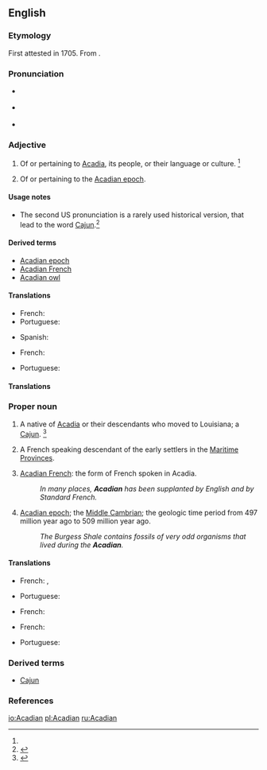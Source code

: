==English==

===Etymology===
First attested in 1705. From {{suffix|Acadia|an|t2=one that is}}.

===Pronunciation===
* {{a|RP}} {{IPA|/əˈkeɪ.di.n̩/|lang=en}}
* {{a|US}} {{IPA|/əˈkeɪ.di.n̩/|/əˈkeɪ.dʒn̩/}}
* {{rhymes|eɪdiən}}

===Adjective===
{{en-adj}}

# Of or pertaining to [[Acadia]], its people, or their language or culture. {{defdate|First attested in the early 19th century.}}<ref name=SOED/>
# {{context|geology|lang=en}} Of or pertaining to the [[Acadian epoch]].

====Usage notes====
* The second US pronunciation is a rarely used historical version, that lead to the word [[Cajun]].<ref name=WI3>{{R:MW3 1976}}</ref>

====Derived terms====
* [[Acadian epoch]]
* [[Acadian French]]
* [[Acadian owl]]

====Translations====
{{trans-top|Of or pertaining to Acadia}}
* French: {{t+|fr|acadien}}
* Portuguese: {{t|pt|acádio|m}}
{{trans-mid}}
* Spanish: {{t+|es|acadio}}
{{trans-bottom}}
{{trans-top|Of or pertaining to the Acadian epoch}}
* French: {{t+|fr|acadien}}
{{trans-mid}}
* Portuguese: {{t|pt|acádio|m}}
{{trans-bottom}}

====Translations====

===Proper noun===
{{en-proper noun}}

# A native of [[Acadia]] or their descendants who moved to Louisiana; a [[Cajun]]. {{defdate|First attested in the early 18th century.}}<ref name=SOED>{{R:SOED5}}</ref>
# {{context|Canada|lang=en}} A French speaking descendant of the early settlers in the [[Maritime Provinces]].
# {{context|rare|lang=en}} [[Acadian French]]: the form of French spoken in Acadia.
#: ''In many places, '''Acadian''' has been supplanted by English and by Standard French.''
# {{context|rare|lang=en}} [[Acadian epoch]]; the [[Middle Cambrian]]; the geologic time period from 497 million year ago to 509 million year ago.
#: ''The Burgess Shale contains fossils of very odd organisms that lived during the '''Acadian'''.''

====Translations====
{{trans-top|Of or pertaining to Acadia}}
* French: {{t+|fr|Acadien|m}}, {{t+|fr|Acadienne|f}}
{{trans-mid}}
* Portuguese: {{t|pt|acádio}}
{{trans-bottom}}
{{trans-top|Acadian French}}
* French: {{t+|fr|Acadien|m}}
{{trans-mid}}
{{trans-bottom}}
{{trans-top|Acadian epoch}}
* French: {{t+|fr|Acadien|m}}
{{trans-mid}}
* Portuguese: {{t|pt|acádio}}
{{trans-bottom}}

===Derived terms===
* [[Cajun]]

===References===
<references/>

[[io:Acadian]]
[[pl:Acadian]]
[[ru:Acadian]]